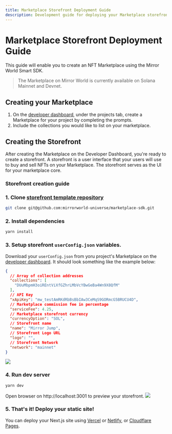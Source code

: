```yaml
---
title: Marketplace Storefront Deployment Guide
description: Development guide for deploying your Marketplace storefront
---
```


# Marketplace Storefront Deployment Guide
This guide will enable you to create an NFT Marketplace using the Mirror World Smart SDK.

> The Marketplace on Mirror World is currently available on Solana Mainnet and Devnet.


## Creating your Marketplace
1. On the [developer dashboard](https://app.mirrorworld.fun), under the projects tab, create a Marketplace for your project by completing the prompts.
2. Include the collections you would like to list on your marketplace.

## Creating the Storefront
After creating the Marketplace on the Developer Dashboard, you're ready to create a storefront. A storefront is a user interface that your users will use to buy and sell NFTs on your Marketplace. The storefront serves as the UI for your marketplace core.

### Storefront creation guide
### 1. Clone [storefront template repository](https://github.com/mirrorworld-universe/marketplace-storefront)
```sh
git clone git@github.com:mirrorworld-universe/marketplace-sdk.git
```

### 2. Install dependencies
```sh
yarn install
```

### 3. Setup storefront `userConfig.json` variables. 

Download your `userConfig.json` from yoru project's Marketplace on the [developer dashboard](https://app.mirrorworld.fun). It should look something like the example below:
```json
{
  // Array of collection addresses
  "collections": [
    "DUuMbpmH3oiREntViXfGZhrLMbVcYBwGeBa4Wn9X8QfM"
  ],
  // API Key
  "xApiKey": "mw_testAmRKdRbBsBbIAw3CeMqS9GORmcG5BRUCU4D",
  // Marketplace commission fee in percentage
  "serviceFee": 4.25,
  // Marketplace storefront currency
  "currencyOption": "SOL",
  // Storefront name
  "name": "Mirror Jump",
  // Storefront Logo URL
  "logo": "",
  // Storefront Network
  "network": "mainnet"
}
```
![](https://market-assets.mirrorworld.fun/dashboard/dashboard2.png)

###  4. Run dev server
```sh
yarn dev
```

Open browser on http://localhost:3001 to preview your storefront.
![](https://market-assets.mirrorworld.fun/dashboard/storefront.png)

### 5. That's it! Deploy your static site!
You can deploy your Next.js site using [Vercel](https://vercel.com) or [Netlify](https://netlify.com), or [Cloudflare Pages](https://pages.cloudflare.dev).
